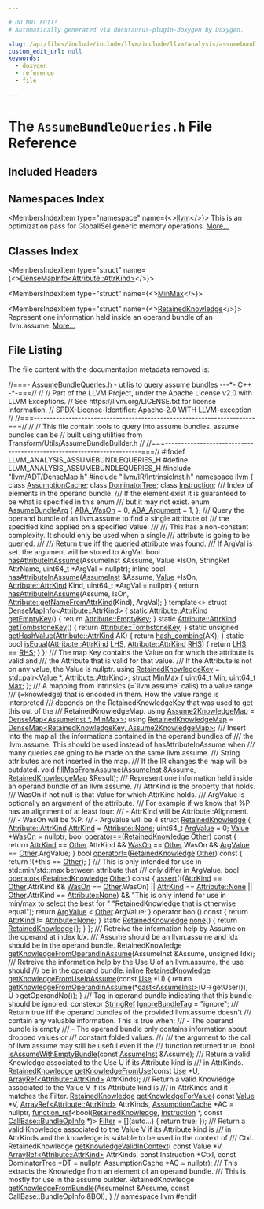 ```yaml
---

# DO NOT EDIT!
# Automatically generated via docusaurus-plugin-doxygen by Doxygen.

slug: /api/files/include/include/llvm/include/llvm/analysis/assumebundlequeries-h
custom_edit_url: null
keywords:
  - doxygen
  - reference
  - file

---
```





# The `AssumeBundleQueries.h` File Reference

<DoxygenPage pluginConfig={pluginConfig}>



## Included Headers

<IncludesList>
<IncludesListItem
  filePath="llvm/ADT/DenseMap.h"
  permalink="/docs/api/files/include/include/llvm/include/llvm/adt/densemap-h"
  isLocal="true" />
<IncludesListItem
  filePath="llvm/IR/IntrinsicInst.h"
  permalink="/docs/api/files/include/include/llvm/include/llvm/ir/intrinsicinst-h"
  isLocal="true" />
</IncludesList>

## Namespaces Index

<MembersIndex>

<MembersIndexItem
  type="namespace"
  name={<><a href="/docs/api/namespaces/llvm">llvm</a></>}>
This is an optimization pass for GlobalISel generic memory operations. <a href="/docs/api/namespaces/llvm/#details">More...</a>
</MembersIndexItem>

</MembersIndex>

## Classes Index

<MembersIndex>

<MembersIndexItem
  type="struct"
  name={<><a href="/docs/api/structs/llvm/densemapinfo-3b8d43b48b72aa66e434ce6f39c7dc97">DenseMapInfo&lt;Attribute::AttrKind&gt;</a></>}>
</MembersIndexItem>

<MembersIndexItem
  type="struct"
  name={<><a href="/docs/api/structs/llvm/minmax">MinMax</a></>}>
</MembersIndexItem>

<MembersIndexItem
  type="struct"
  name={<><a href="/docs/api/structs/llvm/retainedknowledge">RetainedKnowledge</a></>}>
Represent one information held inside an operand bundle of an llvm.assume. <a href="/docs/api/structs/llvm/retainedknowledge/#details">More...</a>
</MembersIndexItem>

</MembersIndex>


## File Listing

The file content with the documentation metadata removed is:

<ProgramListing>

<Link id="l00001" /><CodeLine lineNumber="1"><span class="doxyHighlightComment">//===- AssumeBundleQueries.h - utilis to query assume bundles ---&#42;- C++ -&#42;-===//</span></CodeLine>
<Link id="l00002" /><CodeLine lineNumber="2"><span class="doxyHighlightComment">//</span></CodeLine>
<Link id="l00003" /><CodeLine lineNumber="3"><span class="doxyHighlightComment">// Part of the LLVM Project, under the Apache License v2.0 with LLVM Exceptions.</span></CodeLine>
<Link id="l00004" /><CodeLine lineNumber="4"><span class="doxyHighlightComment">// See https://llvm.org/LICENSE.txt for license information.</span></CodeLine>
<Link id="l00005" /><CodeLine lineNumber="5"><span class="doxyHighlightComment">// SPDX-License-Identifier: Apache-2.0 WITH LLVM-exception</span></CodeLine>
<Link id="l00006" /><CodeLine lineNumber="6"><span class="doxyHighlightComment">//</span></CodeLine>
<Link id="l00007" /><CodeLine lineNumber="7"><span class="doxyHighlightComment">//===----------------------------------------------------------------------===//</span></CodeLine>
<Link id="l00008" /><CodeLine lineNumber="8"><span class="doxyHighlightComment">//</span></CodeLine>
<Link id="l00009" /><CodeLine lineNumber="9"><span class="doxyHighlightComment">// This file contain tools to query into assume bundles. assume bundles can be</span></CodeLine>
<Link id="l00010" /><CodeLine lineNumber="10"><span class="doxyHighlightComment">// built using utilities from Transform/Utils/AssumeBundleBuilder.h</span></CodeLine>
<Link id="l00011" /><CodeLine lineNumber="11"><span class="doxyHighlightComment">//</span></CodeLine>
<Link id="l00012" /><CodeLine lineNumber="12"><span class="doxyHighlightComment">//===----------------------------------------------------------------------===//</span></CodeLine>
<Link id="l00013" /><CodeLine lineNumber="13"></CodeLine>
<Link id="l00014" /><CodeLine lineNumber="14"><span class="doxyHighlightPreprocessor">#ifndef LLVM&#95;ANALYSIS&#95;ASSUMEBUNDLEQUERIES&#95;H</span></CodeLine>
<Link id="l00015" /><CodeLine lineNumber="15"><span class="doxyHighlightPreprocessor">#define LLVM&#95;ANALYSIS&#95;ASSUMEBUNDLEQUERIES&#95;H</span></CodeLine>
<Link id="l00016" /><CodeLine lineNumber="16"></CodeLine>
<Link id="l00017" /><CodeLine lineNumber="17"><span class="doxyHighlightPreprocessor">#include &quot;<a href="/docs/api/files/include/include/llvm/include/llvm/adt/densemap-h">llvm/ADT/DenseMap.h</a>&quot;</span></CodeLine>
<Link id="l00018" /><CodeLine lineNumber="18"><span class="doxyHighlightPreprocessor">#include &quot;<a href="/docs/api/files/include/include/llvm/include/llvm/ir/intrinsicinst-h">llvm/IR/IntrinsicInst.h</a>&quot;</span></CodeLine>
<Link id="l00019" /><CodeLine lineNumber="19"></CodeLine>
<Link id="l00020" /><CodeLine lineNumber="20"><span class="doxyHighlightKeyword">namespace </span><span class="doxyHighlight"><a href="/docs/api/namespaces/llvm">llvm</a> &#123;</span></CodeLine>
<Link id="l00021" /><CodeLine lineNumber="21"><span class="doxyHighlightKeyword">class </span><span class="doxyHighlight"><a href="/docs/api/classes/llvm/assumptioncache">AssumptionCache</a>;</span></CodeLine>
<Link id="l00022" /><CodeLine lineNumber="22"><span class="doxyHighlightKeyword">class </span><span class="doxyHighlight"><a href="/docs/api/classes/llvm/dominatortree">DominatorTree</a>;</span></CodeLine>
<Link id="l00023" /><CodeLine lineNumber="23"><span class="doxyHighlightKeyword">class </span><span class="doxyHighlight"><a href="/docs/api/classes/llvm/instruction">Instruction</a>;</span></CodeLine>
<Link id="l00024" /><CodeLine lineNumber="24"></CodeLine>
<Link id="l00025" /><CodeLine lineNumber="25"><span class="doxyHighlightComment">/// Index of elements in the operand bundle.</span></CodeLine>
<Link id="l00026" /><CodeLine lineNumber="26"><span class="doxyHighlightComment">/// If the element exist it is guaranteed to be what is specified in this enum</span></CodeLine>
<Link id="l00027" /><CodeLine lineNumber="27"><span class="doxyHighlightComment">/// but it may not exist.</span></CodeLine>
<Link id="l00028" /><CodeLine lineNumber="28" lineLink="/docs/api/namespaces/llvm/#af36ce2c8e7a209b35ea79a00f0621852"><span class="doxyHighlightKeyword">enum</span><span class="doxyHighlight"> <a href="/docs/api/namespaces/llvm/#af36ce2c8e7a209b35ea79a00f0621852">AssumeBundleArg</a> &#123;</span></CodeLine>
<Link id="l00029" /><CodeLine lineNumber="29" lineLink="/docs/api/namespaces/llvm/#af36ce2c8e7a209b35ea79a00f0621852a62cb1e392c91b9c6bf2929bf1f6437a4"><span class="doxyHighlight">  <a href="/docs/api/namespaces/llvm/#af36ce2c8e7a209b35ea79a00f0621852a62cb1e392c91b9c6bf2929bf1f6437a4">ABA&#95;WasOn</a> = 0,</span></CodeLine>
<Link id="l00030" /><CodeLine lineNumber="30" lineLink="/docs/api/namespaces/llvm/#af36ce2c8e7a209b35ea79a00f0621852a1db3cb6d53ab5e73d0d8b9e1afaa26ce"><span class="doxyHighlight">  <a href="/docs/api/namespaces/llvm/#af36ce2c8e7a209b35ea79a00f0621852a1db3cb6d53ab5e73d0d8b9e1afaa26ce">ABA&#95;Argument</a> = 1,</span></CodeLine>
<Link id="l00031" /><CodeLine lineNumber="31"><span class="doxyHighlight">&#125;;</span></CodeLine>
<Link id="l00032" /><CodeLine lineNumber="32"></CodeLine>
<Link id="l00033" /><CodeLine lineNumber="33"><span class="doxyHighlightComment">/// Query the operand bundle of an llvm.assume to find a single attribute of</span></CodeLine>
<Link id="l00034" /><CodeLine lineNumber="34"><span class="doxyHighlightComment">/// the specified kind applied on a specified Value.</span></CodeLine>
<Link id="l00035" /><CodeLine lineNumber="35"><span class="doxyHighlightComment">///</span></CodeLine>
<Link id="l00036" /><CodeLine lineNumber="36"><span class="doxyHighlightComment">/// This has a non-constant complexity. It should only be used when a single</span></CodeLine>
<Link id="l00037" /><CodeLine lineNumber="37"><span class="doxyHighlightComment">/// attribute is going to be queried.</span></CodeLine>
<Link id="l00038" /><CodeLine lineNumber="38"><span class="doxyHighlightComment">///</span></CodeLine>
<Link id="l00039" /><CodeLine lineNumber="39"><span class="doxyHighlightComment">/// Return true iff the queried attribute was found.</span></CodeLine>
<Link id="l00040" /><CodeLine lineNumber="40"><span class="doxyHighlightComment">/// If ArgVal is set. the argument will be stored to ArgVal.</span></CodeLine>
<Link id="l00041" /><CodeLine lineNumber="41"><span class="doxyHighlightKeywordType">bool</span><span class="doxyHighlight"> <a href="/docs/api/namespaces/llvm/#ac175548dea024de495368b0dcd301f09">hasAttributeInAssume</a>(AssumeInst &amp;Assume, Value &#42;IsOn, StringRef AttrName,</span></CodeLine>
<Link id="l00042" /><CodeLine lineNumber="42"><span class="doxyHighlight">                          uint64&#95;t &#42;ArgVal = </span><span class="doxyHighlightKeyword">nullptr</span><span class="doxyHighlight">);</span></CodeLine>
<Link id="l00043" /><CodeLine lineNumber="43" lineLink="/docs/api/namespaces/llvm/#ac4ef3e6d4cf3115d5fdd70b5e35a96df"><span class="doxyHighlightKeyword">inline</span><span class="doxyHighlight"> </span><span class="doxyHighlightKeywordType">bool</span><span class="doxyHighlight"> <a href="/docs/api/namespaces/llvm/#ac175548dea024de495368b0dcd301f09">hasAttributeInAssume</a>(<a href="/docs/api/classes/llvm/assumeinst">AssumeInst</a> &amp;Assume, <a href="/docs/api/classes/llvm/value">Value</a> &#42;IsOn,</span></CodeLine>
<Link id="l00044" /><CodeLine lineNumber="44"><span class="doxyHighlight">                                 <a href="/docs/api/classes/llvm/attribute/#aab7ee4b8fd1d3e7e4cea87868855e60e">Attribute::AttrKind</a> Kind,</span></CodeLine>
<Link id="l00045" /><CodeLine lineNumber="45"><span class="doxyHighlight">                                 uint64&#95;t &#42;ArgVal = </span><span class="doxyHighlightKeyword">nullptr</span><span class="doxyHighlight">) &#123;</span></CodeLine>
<Link id="l00046" /><CodeLine lineNumber="46"><span class="doxyHighlight">  </span><span class="doxyHighlightKeywordFlow">return</span><span class="doxyHighlight"> <a href="/docs/api/namespaces/llvm/#ac175548dea024de495368b0dcd301f09">hasAttributeInAssume</a>(Assume, IsOn,</span></CodeLine>
<Link id="l00047" /><CodeLine lineNumber="47"><span class="doxyHighlight">                              <a href="/docs/api/classes/llvm/attribute/#a9f1de7d65958c48ef95760927081625c">Attribute::getNameFromAttrKind</a>(Kind), ArgVal);</span></CodeLine>
<Link id="l00048" /><CodeLine lineNumber="48"><span class="doxyHighlight">&#125;</span></CodeLine>
<Link id="l00049" /><CodeLine lineNumber="49"></CodeLine>
<Link id="l00050" /><CodeLine lineNumber="50" lineLink="/docs/api/structs/llvm/densemapinfo-3b8d43b48b72aa66e434ce6f39c7dc97"><span class="doxyHighlightKeyword">template</span><span class="doxyHighlight">&lt;&gt; </span><span class="doxyHighlightKeyword">struct </span><span class="doxyHighlight"><a href="/docs/api/structs/llvm/densemapinfo">DenseMapInfo</a>&lt;<a href="/docs/api/classes/llvm/attribute">Attribute</a>::AttrKind&gt; &#123;</span></CodeLine>
<Link id="l00051" /><CodeLine lineNumber="51" lineLink="/docs/api/structs/llvm/densemapinfo-3b8d43b48b72aa66e434ce6f39c7dc97/#a2edb48bde72543fa4b4332344901854f"><span class="doxyHighlight">  </span><span class="doxyHighlightKeyword">static</span><span class="doxyHighlight"> <a href="/docs/api/classes/llvm/attribute/#aab7ee4b8fd1d3e7e4cea87868855e60e">Attribute::AttrKind</a> <a href="/docs/api/structs/llvm/densemapinfo-3b8d43b48b72aa66e434ce6f39c7dc97/#a2edb48bde72543fa4b4332344901854f">getEmptyKey</a>() &#123;</span></CodeLine>
<Link id="l00052" /><CodeLine lineNumber="52"><span class="doxyHighlight">    </span><span class="doxyHighlightKeywordFlow">return</span><span class="doxyHighlight"> <a href="/docs/api/classes/llvm/attribute/#aab7ee4b8fd1d3e7e4cea87868855e60eaa108685538d49543443a0ce281efd1d8">Attribute::EmptyKey</a>;</span></CodeLine>
<Link id="l00053" /><CodeLine lineNumber="53"><span class="doxyHighlight">  &#125;</span></CodeLine>
<Link id="l00054" /><CodeLine lineNumber="54" lineLink="/docs/api/structs/llvm/densemapinfo-3b8d43b48b72aa66e434ce6f39c7dc97/#adeb96fe57603c6997007e44de7992f8c"><span class="doxyHighlight">  </span><span class="doxyHighlightKeyword">static</span><span class="doxyHighlight"> <a href="/docs/api/classes/llvm/attribute/#aab7ee4b8fd1d3e7e4cea87868855e60e">Attribute::AttrKind</a> <a href="/docs/api/structs/llvm/densemapinfo-3b8d43b48b72aa66e434ce6f39c7dc97/#adeb96fe57603c6997007e44de7992f8c">getTombstoneKey</a>() &#123;</span></CodeLine>
<Link id="l00055" /><CodeLine lineNumber="55"><span class="doxyHighlight">    </span><span class="doxyHighlightKeywordFlow">return</span><span class="doxyHighlight"> <a href="/docs/api/classes/llvm/attribute/#aab7ee4b8fd1d3e7e4cea87868855e60ea3e672d8a791835da7d662b61f79590a6">Attribute::TombstoneKey</a>;</span></CodeLine>
<Link id="l00056" /><CodeLine lineNumber="56"><span class="doxyHighlight">  &#125;</span></CodeLine>
<Link id="l00057" /><CodeLine lineNumber="57" lineLink="/docs/api/structs/llvm/densemapinfo-3b8d43b48b72aa66e434ce6f39c7dc97/#a6365ea7ed5f2f560f1fbc7696cf18f16"><span class="doxyHighlight">  </span><span class="doxyHighlightKeyword">static</span><span class="doxyHighlight"> </span><span class="doxyHighlightKeywordType">unsigned</span><span class="doxyHighlight"> <a href="/docs/api/structs/llvm/densemapinfo-3b8d43b48b72aa66e434ce6f39c7dc97/#a6365ea7ed5f2f560f1fbc7696cf18f16">getHashValue</a>(<a href="/docs/api/classes/llvm/attribute/#aab7ee4b8fd1d3e7e4cea87868855e60e">Attribute::AttrKind</a> AK) &#123;</span></CodeLine>
<Link id="l00058" /><CodeLine lineNumber="58"><span class="doxyHighlight">    </span><span class="doxyHighlightKeywordFlow">return</span><span class="doxyHighlight"> <a href="/docs/api/namespaces/llvm/#add71474638430694c84640146383fc44">hash&#95;combine</a>(AK);</span></CodeLine>
<Link id="l00059" /><CodeLine lineNumber="59"><span class="doxyHighlight">  &#125;</span></CodeLine>
<Link id="l00060" /><CodeLine lineNumber="60" lineLink="/docs/api/structs/llvm/densemapinfo-3b8d43b48b72aa66e434ce6f39c7dc97/#a7d3f860c73e1d3f695414b9b07b45a48"><span class="doxyHighlight">  </span><span class="doxyHighlightKeyword">static</span><span class="doxyHighlight"> </span><span class="doxyHighlightKeywordType">bool</span><span class="doxyHighlight"> <a href="/docs/api/structs/llvm/densemapinfo-3b8d43b48b72aa66e434ce6f39c7dc97/#a7d3f860c73e1d3f695414b9b07b45a48">isEqual</a>(<a href="/docs/api/classes/llvm/attribute/#aab7ee4b8fd1d3e7e4cea87868855e60e">Attribute::AttrKind</a> <a href="/docs/api/files/lib/lib/target/lib/target/x86/x86partialreduction-cpp/#a9e1483f7215664a2315c53c3558d9a8d">LHS</a>, <a href="/docs/api/classes/llvm/attribute/#aab7ee4b8fd1d3e7e4cea87868855e60e">Attribute::AttrKind</a> <a href="/docs/api/files/lib/lib/target/lib/target/x86/x86partialreduction-cpp/#a87b8bfbbe9d8f7146d7f20a5fb42efd0">RHS</a>) &#123;</span></CodeLine>
<Link id="l00061" /><CodeLine lineNumber="61"><span class="doxyHighlight">    </span><span class="doxyHighlightKeywordFlow">return</span><span class="doxyHighlight"> <a href="/docs/api/files/lib/lib/target/lib/target/x86/x86partialreduction-cpp/#a9e1483f7215664a2315c53c3558d9a8d">LHS</a> == <a href="/docs/api/files/lib/lib/target/lib/target/x86/x86partialreduction-cpp/#a87b8bfbbe9d8f7146d7f20a5fb42efd0">RHS</a>;</span></CodeLine>
<Link id="l00062" /><CodeLine lineNumber="62"><span class="doxyHighlight">  &#125;</span></CodeLine>
<Link id="l00063" /><CodeLine lineNumber="63"><span class="doxyHighlight">&#125;;</span></CodeLine>
<Link id="l00064" /><CodeLine lineNumber="64"></CodeLine>
<Link id="l00065" /><CodeLine lineNumber="65"><span class="doxyHighlightComment">/// The map Key contains the Value on for which the attribute is valid and</span></CodeLine>
<Link id="l00066" /><CodeLine lineNumber="66"><span class="doxyHighlightComment">/// the Attribute that is valid for that value.</span></CodeLine>
<Link id="l00067" /><CodeLine lineNumber="67"><span class="doxyHighlightComment">/// If the Attribute is not on any value, the Value is nullptr.</span></CodeLine>
<Link id="l00068" /><CodeLine lineNumber="68" lineLink="/docs/api/namespaces/llvm/#a9888552f3123d4dc7fc12875d9f17d3c"><span class="doxyHighlightKeyword">using </span><span class="doxyHighlight"><a href="/docs/api/namespaces/llvm/#a9888552f3123d4dc7fc12875d9f17d3c">RetainedKnowledgeKey</a> = std::pair&lt;Value &#42;, Attribute::AttrKind&gt;;</span></CodeLine>
<Link id="l00069" /><CodeLine lineNumber="69"></CodeLine>
<Link id="l00070" /><CodeLine lineNumber="70" lineLink="/docs/api/structs/llvm/minmax"><span class="doxyHighlightKeyword">struct </span><span class="doxyHighlight"><a href="/docs/api/structs/llvm/minmax">MinMax</a> &#123;</span></CodeLine>
<Link id="l00071" /><CodeLine lineNumber="71" lineLink="/docs/api/structs/llvm/minmax/#a88c3544c3aa0f64f4df2aa202b4b58d8"><span class="doxyHighlight">  uint64&#95;t <a href="/docs/api/structs/llvm/minmax/#a88c3544c3aa0f64f4df2aa202b4b58d8">Min</a>;</span></CodeLine>
<Link id="l00072" /><CodeLine lineNumber="72" lineLink="/docs/api/structs/llvm/minmax/#aeb30866b8cc9b02f097f13ee2861de5a"><span class="doxyHighlight">  uint64&#95;t <a href="/docs/api/structs/llvm/minmax/#aeb30866b8cc9b02f097f13ee2861de5a">Max</a>;</span></CodeLine>
<Link id="l00073" /><CodeLine lineNumber="73"><span class="doxyHighlight">&#125;;</span></CodeLine>
<Link id="l00074" /><CodeLine lineNumber="74"></CodeLine>
<Link id="l00075" /><CodeLine lineNumber="75"><span class="doxyHighlightComment">/// A mapping from intrinsics (=&#96;llvm.assume&#96; calls) to a value range</span></CodeLine>
<Link id="l00076" /><CodeLine lineNumber="76"><span class="doxyHighlightComment">/// (=knowledge) that is encoded in them. How the value range is interpreted</span></CodeLine>
<Link id="l00077" /><CodeLine lineNumber="77"><span class="doxyHighlightComment">/// depends on the RetainedKnowledgeKey that was used to get this out of the</span></CodeLine>
<Link id="l00078" /><CodeLine lineNumber="78"><span class="doxyHighlightComment">/// RetainedKnowledgeMap.</span></CodeLine>
<Link id="l00079" /><CodeLine lineNumber="79" lineLink="/docs/api/namespaces/llvm/#a241c18622ca237009c5f3c9ef40192bd"><span class="doxyHighlightKeyword">using </span><span class="doxyHighlight"><a href="/docs/api/namespaces/llvm/#a241c18622ca237009c5f3c9ef40192bd">Assume2KnowledgeMap</a> = <a href="/docs/api/classes/llvm/densemap">DenseMap&lt;AssumeInst &#42;, MinMax&gt;</a>;</span></CodeLine>
<Link id="l00080" /><CodeLine lineNumber="80"></CodeLine>
<Link id="l00081" /><CodeLine lineNumber="81" lineLink="/docs/api/namespaces/llvm/#a681f4982ace03237b4578f1280eef12e"><span class="doxyHighlightKeyword">using </span><span class="doxyHighlight"><a href="/docs/api/namespaces/llvm/#a681f4982ace03237b4578f1280eef12e">RetainedKnowledgeMap</a> =</span></CodeLine>
<Link id="l00082" /><CodeLine lineNumber="82"><span class="doxyHighlight">    <a href="/docs/api/classes/llvm/densemap">DenseMap&lt;RetainedKnowledgeKey, Assume2KnowledgeMap&gt;</a>;</span></CodeLine>
<Link id="l00083" /><CodeLine lineNumber="83"></CodeLine>
<Link id="l00084" /><CodeLine lineNumber="84"><span class="doxyHighlightComment">/// Insert into the map all the informations contained in the operand bundles of</span></CodeLine>
<Link id="l00085" /><CodeLine lineNumber="85"><span class="doxyHighlightComment">/// the llvm.assume. This should be used instead of hasAttributeInAssume when</span></CodeLine>
<Link id="l00086" /><CodeLine lineNumber="86"><span class="doxyHighlightComment">/// many queries are going to be made on the same llvm.assume.</span></CodeLine>
<Link id="l00087" /><CodeLine lineNumber="87"><span class="doxyHighlightComment">/// String attributes are not inserted in the map.</span></CodeLine>
<Link id="l00088" /><CodeLine lineNumber="88"><span class="doxyHighlightComment">/// If the IR changes the map will be outdated.</span></CodeLine>
<Link id="l00089" /><CodeLine lineNumber="89"><span class="doxyHighlightKeywordType">void</span><span class="doxyHighlight"> <a href="/docs/api/namespaces/llvm/#ad0cb3b7526df89b44d7c13b54cd25a51">fillMapFromAssume</a>(<a href="/docs/api/classes/llvm/assumeinst">AssumeInst</a> &amp;Assume, <a href="/docs/api/namespaces/llvm/#a681f4982ace03237b4578f1280eef12e">RetainedKnowledgeMap</a> &amp;Result);</span></CodeLine>
<Link id="l00090" /><CodeLine lineNumber="90"></CodeLine>
<Link id="l00091" /><CodeLine lineNumber="91"><span class="doxyHighlightComment">/// Represent one information held inside an operand bundle of an llvm.assume.</span></CodeLine>
<Link id="l00092" /><CodeLine lineNumber="92"><span class="doxyHighlightComment">/// AttrKind is the property that holds.</span></CodeLine>
<Link id="l00093" /><CodeLine lineNumber="93"><span class="doxyHighlightComment">/// WasOn if not null is that Value for which AttrKind holds.</span></CodeLine>
<Link id="l00094" /><CodeLine lineNumber="94"><span class="doxyHighlightComment">/// ArgValue is optionally an argument of the attribute.</span></CodeLine>
<Link id="l00095" /><CodeLine lineNumber="95"><span class="doxyHighlightComment">/// For example if we know that %P has an alignment of at least four:</span></CodeLine>
<Link id="l00096" /><CodeLine lineNumber="96"><span class="doxyHighlightComment">///  - AttrKind will be Attribute::Alignment.</span></CodeLine>
<Link id="l00097" /><CodeLine lineNumber="97"><span class="doxyHighlightComment">///  - WasOn will be %P.</span></CodeLine>
<Link id="l00098" /><CodeLine lineNumber="98"><span class="doxyHighlightComment">///  - ArgValue will be 4</span></CodeLine>
<Link id="l00099" /><CodeLine lineNumber="99" lineLink="/docs/api/structs/llvm/retainedknowledge"><span class="doxyHighlightKeyword">struct </span><span class="doxyHighlight"><a href="/docs/api/structs/llvm/retainedknowledge">RetainedKnowledge</a> &#123;</span></CodeLine>
<Link id="l00100" /><CodeLine lineNumber="100" lineLink="/docs/api/structs/llvm/retainedknowledge/#a054a26c551d4de8f1af4d75a7a67a42a"><span class="doxyHighlight">  <a href="/docs/api/classes/llvm/attribute/#aab7ee4b8fd1d3e7e4cea87868855e60e">Attribute::AttrKind</a> <a href="/docs/api/structs/llvm/retainedknowledge/#a054a26c551d4de8f1af4d75a7a67a42a">AttrKind</a> = <a href="/docs/api/classes/llvm/attribute/#aab7ee4b8fd1d3e7e4cea87868855e60ea5e58e419b1c9e35d6131976412fd8f0c">Attribute::None</a>;</span></CodeLine>
<Link id="l00101" /><CodeLine lineNumber="101" lineLink="/docs/api/structs/llvm/retainedknowledge/#a3b64a97b9157b9bd9a1d924cae66254b"><span class="doxyHighlight">  uint64&#95;t <a href="/docs/api/structs/llvm/retainedknowledge/#a3b64a97b9157b9bd9a1d924cae66254b">ArgValue</a> = 0;</span></CodeLine>
<Link id="l00102" /><CodeLine lineNumber="102" lineLink="/docs/api/structs/llvm/retainedknowledge/#a99ac6afa72b262e95ceb85328c6cb5c6"><span class="doxyHighlight">  <a href="/docs/api/classes/llvm/value">Value</a> &#42;<a href="/docs/api/structs/llvm/retainedknowledge/#a99ac6afa72b262e95ceb85328c6cb5c6">WasOn</a> = </span><span class="doxyHighlightKeyword">nullptr</span><span class="doxyHighlight">;</span></CodeLine>
<Link id="l00103" /><CodeLine lineNumber="103" lineLink="/docs/api/structs/llvm/retainedknowledge/#adc93b51f6b1c4ea5ac926d9b28e38e70"><span class="doxyHighlight">  </span><span class="doxyHighlightKeywordType">bool</span><span class="doxyHighlight"> <a href="/docs/api/structs/llvm/retainedknowledge/#adc93b51f6b1c4ea5ac926d9b28e38e70">operator==</a>(<a href="/docs/api/structs/llvm/retainedknowledge">RetainedKnowledge</a> <a href="/docs/api/namespaces/llvm/#a9eb4f5b98b70ee4fab9614ed58282c1fa6311ae17c1ee52b36e68aaf4ad066387">Other</a>)</span><span class="doxyHighlightKeyword"> const </span><span class="doxyHighlight">&#123;</span></CodeLine>
<Link id="l00104" /><CodeLine lineNumber="104"><span class="doxyHighlight">    </span><span class="doxyHighlightKeywordFlow">return</span><span class="doxyHighlight"> <a href="/docs/api/structs/llvm/retainedknowledge/#a054a26c551d4de8f1af4d75a7a67a42a">AttrKind</a> == <a href="/docs/api/namespaces/llvm/#a9eb4f5b98b70ee4fab9614ed58282c1fa6311ae17c1ee52b36e68aaf4ad066387">Other</a>.AttrKind &amp;&amp; <a href="/docs/api/structs/llvm/retainedknowledge/#a99ac6afa72b262e95ceb85328c6cb5c6">WasOn</a> == <a href="/docs/api/namespaces/llvm/#a9eb4f5b98b70ee4fab9614ed58282c1fa6311ae17c1ee52b36e68aaf4ad066387">Other</a>.WasOn &amp;&amp;</span></CodeLine>
<Link id="l00105" /><CodeLine lineNumber="105"><span class="doxyHighlight">           <a href="/docs/api/structs/llvm/retainedknowledge/#a3b64a97b9157b9bd9a1d924cae66254b">ArgValue</a> == <a href="/docs/api/namespaces/llvm/#a9eb4f5b98b70ee4fab9614ed58282c1fa6311ae17c1ee52b36e68aaf4ad066387">Other</a>.ArgValue;</span></CodeLine>
<Link id="l00106" /><CodeLine lineNumber="106"><span class="doxyHighlight">  &#125;</span></CodeLine>
<Link id="l00107" /><CodeLine lineNumber="107" lineLink="/docs/api/structs/llvm/retainedknowledge/#a94e146b3c708ec72472ad81e9370cff0"><span class="doxyHighlight">  </span><span class="doxyHighlightKeywordType">bool</span><span class="doxyHighlight"> <a href="/docs/api/structs/llvm/retainedknowledge/#a94e146b3c708ec72472ad81e9370cff0">operator!=</a>(<a href="/docs/api/structs/llvm/retainedknowledge">RetainedKnowledge</a> <a href="/docs/api/namespaces/llvm/#a9eb4f5b98b70ee4fab9614ed58282c1fa6311ae17c1ee52b36e68aaf4ad066387">Other</a>)</span><span class="doxyHighlightKeyword"> const </span><span class="doxyHighlight">&#123; </span><span class="doxyHighlightKeywordFlow">return</span><span class="doxyHighlight"> !(&#42;</span><span class="doxyHighlightKeyword">this</span><span class="doxyHighlight"> == <a href="/docs/api/namespaces/llvm/#a9eb4f5b98b70ee4fab9614ed58282c1fa6311ae17c1ee52b36e68aaf4ad066387">Other</a>); &#125;</span></CodeLine>
<Link id="l00108" /><CodeLine lineNumber="108"><span class="doxyHighlightComment">  /// This is only intended for use in std::min/std::max between attribute that</span></CodeLine>
<Link id="l00109" /><CodeLine lineNumber="109"><span class="doxyHighlightComment">  /// only differ in ArgValue.</span></CodeLine>
<Link id="l00110" /><CodeLine lineNumber="110" lineLink="/docs/api/structs/llvm/retainedknowledge/#aece4000222328082a903cdbda2648c10"><span class="doxyHighlight">  </span><span class="doxyHighlightKeywordType">bool</span><span class="doxyHighlight"> <a href="/docs/api/structs/llvm/retainedknowledge/#aece4000222328082a903cdbda2648c10">operator&lt;</a>(<a href="/docs/api/structs/llvm/retainedknowledge">RetainedKnowledge</a> <a href="/docs/api/namespaces/llvm/#a9eb4f5b98b70ee4fab9614ed58282c1fa6311ae17c1ee52b36e68aaf4ad066387">Other</a>)</span><span class="doxyHighlightKeyword"> const </span><span class="doxyHighlight">&#123;</span></CodeLine>
<Link id="l00111" /><CodeLine lineNumber="111"><span class="doxyHighlight">    <a href="/docs/api/files/lib/lib/target/lib/target/amdgpu/silowercontrolflow-cpp/#a4868c5d81c5ccc98c47aeab6244346a0">assert</a>(((<a href="/docs/api/structs/llvm/retainedknowledge/#a054a26c551d4de8f1af4d75a7a67a42a">AttrKind</a> == <a href="/docs/api/namespaces/llvm/#a9eb4f5b98b70ee4fab9614ed58282c1fa6311ae17c1ee52b36e68aaf4ad066387">Other</a>.AttrKind &amp;&amp; <a href="/docs/api/structs/llvm/retainedknowledge/#a99ac6afa72b262e95ceb85328c6cb5c6">WasOn</a> == <a href="/docs/api/namespaces/llvm/#a9eb4f5b98b70ee4fab9614ed58282c1fa6311ae17c1ee52b36e68aaf4ad066387">Other</a>.WasOn) ||</span></CodeLine>
<Link id="l00112" /><CodeLine lineNumber="112"><span class="doxyHighlight">            <a href="/docs/api/structs/llvm/retainedknowledge/#a054a26c551d4de8f1af4d75a7a67a42a">AttrKind</a> == <a href="/docs/api/classes/llvm/attribute/#aab7ee4b8fd1d3e7e4cea87868855e60ea5e58e419b1c9e35d6131976412fd8f0c">Attribute::None</a> || <a href="/docs/api/namespaces/llvm/#a9eb4f5b98b70ee4fab9614ed58282c1fa6311ae17c1ee52b36e68aaf4ad066387">Other</a>.AttrKind == <a href="/docs/api/classes/llvm/attribute/#aab7ee4b8fd1d3e7e4cea87868855e60ea5e58e419b1c9e35d6131976412fd8f0c">Attribute::None</a>) &amp;&amp;</span></CodeLine>
<Link id="l00113" /><CodeLine lineNumber="113"><span class="doxyHighlight">           </span><span class="doxyHighlightStringLiteral">&quot;This is only intend for use in min/max to select the best for &quot;</span></CodeLine>
<Link id="l00114" /><CodeLine lineNumber="114"><span class="doxyHighlight">           </span><span class="doxyHighlightStringLiteral">&quot;RetainedKnowledge that is otherwise equal&quot;</span><span class="doxyHighlight">);</span></CodeLine>
<Link id="l00115" /><CodeLine lineNumber="115"><span class="doxyHighlight">    </span><span class="doxyHighlightKeywordFlow">return</span><span class="doxyHighlight"> <a href="/docs/api/structs/llvm/retainedknowledge/#a3b64a97b9157b9bd9a1d924cae66254b">ArgValue</a> &lt; <a href="/docs/api/namespaces/llvm/#a9eb4f5b98b70ee4fab9614ed58282c1fa6311ae17c1ee52b36e68aaf4ad066387">Other</a>.ArgValue;</span></CodeLine>
<Link id="l00116" /><CodeLine lineNumber="116"><span class="doxyHighlight">  &#125;</span></CodeLine>
<Link id="l00117" /><CodeLine lineNumber="117" lineLink="/docs/api/structs/llvm/retainedknowledge/#a35ce2f6504c38f2148b3a8d41e283f1c"><span class="doxyHighlight">  </span><span class="doxyHighlightKeyword">operator</span><span class="doxyHighlight"> bool()</span><span class="doxyHighlightKeyword"> const </span><span class="doxyHighlight">&#123; </span><span class="doxyHighlightKeywordFlow">return</span><span class="doxyHighlight"> <a href="/docs/api/structs/llvm/retainedknowledge/#a054a26c551d4de8f1af4d75a7a67a42a">AttrKind</a> != <a href="/docs/api/classes/llvm/attribute/#aab7ee4b8fd1d3e7e4cea87868855e60ea5e58e419b1c9e35d6131976412fd8f0c">Attribute::None</a>; &#125;</span></CodeLine>
<Link id="l00118" /><CodeLine lineNumber="118" lineLink="/docs/api/structs/llvm/retainedknowledge/#a5831cbb744aa662c00d3cb9e56a1dad3"><span class="doxyHighlight">  </span><span class="doxyHighlightKeyword">static</span><span class="doxyHighlight"> <a href="/docs/api/structs/llvm/retainedknowledge">RetainedKnowledge</a> <a href="/docs/api/structs/llvm/retainedknowledge/#a5831cbb744aa662c00d3cb9e56a1dad3">none</a>() &#123; </span><span class="doxyHighlightKeywordFlow">return</span><span class="doxyHighlight"> <a href="/docs/api/structs/llvm/retainedknowledge">RetainedKnowledge</a>&#123;&#125;; &#125;</span></CodeLine>
<Link id="l00119" /><CodeLine lineNumber="119"><span class="doxyHighlight">&#125;;</span></CodeLine>
<Link id="l00120" /><CodeLine lineNumber="120"></CodeLine>
<Link id="l00121" /><CodeLine lineNumber="121"><span class="doxyHighlightComment">/// Retreive the information help by Assume on the operand at index Idx.</span></CodeLine>
<Link id="l00122" /><CodeLine lineNumber="122"><span class="doxyHighlightComment">/// Assume should be an llvm.assume and Idx should be in the operand bundle.</span></CodeLine>
<Link id="l00123" /><CodeLine lineNumber="123"><span class="doxyHighlight">RetainedKnowledge <a href="/docs/api/namespaces/llvm/#a34da38db06d2aeac588562ae3935c89f">getKnowledgeFromOperandInAssume</a>(AssumeInst &amp;Assume,</span></CodeLine>
<Link id="l00124" /><CodeLine lineNumber="124"><span class="doxyHighlight">                                                  </span><span class="doxyHighlightKeywordType">unsigned</span><span class="doxyHighlight"> Idx);</span></CodeLine>
<Link id="l00125" /><CodeLine lineNumber="125"></CodeLine>
<Link id="l00126" /><CodeLine lineNumber="126"><span class="doxyHighlightComment">/// Retreive the information help by the Use U of an llvm.assume. the use should</span></CodeLine>
<Link id="l00127" /><CodeLine lineNumber="127"><span class="doxyHighlightComment">/// be in the operand bundle.</span></CodeLine>
<Link id="l00128" /><CodeLine lineNumber="128" lineLink="/docs/api/namespaces/llvm/#adb14aff08b31a536fbf016a4424262ee"><span class="doxyHighlightKeyword">inline</span><span class="doxyHighlight"> <a href="/docs/api/structs/llvm/retainedknowledge">RetainedKnowledge</a> <a href="/docs/api/namespaces/llvm/#adb14aff08b31a536fbf016a4424262ee">getKnowledgeFromUseInAssume</a>(</span><span class="doxyHighlightKeyword">const</span><span class="doxyHighlight"> <a href="/docs/api/classes/llvm/use">Use</a> &#42;U) &#123;</span></CodeLine>
<Link id="l00129" /><CodeLine lineNumber="129"><span class="doxyHighlight">  </span><span class="doxyHighlightKeywordFlow">return</span><span class="doxyHighlight"> <a href="/docs/api/namespaces/llvm/#a34da38db06d2aeac588562ae3935c89f">getKnowledgeFromOperandInAssume</a>(&#42;<a href="/docs/api/namespaces/llvm/#ac4fc845f5ed92de63cd4474f128f5fc5">cast&lt;AssumeInst&gt;</a>(U-&gt;getUser()),</span></CodeLine>
<Link id="l00130" /><CodeLine lineNumber="130"><span class="doxyHighlight">                                         U-&gt;getOperandNo());</span></CodeLine>
<Link id="l00131" /><CodeLine lineNumber="131"><span class="doxyHighlight">&#125;</span></CodeLine>
<Link id="l00132" /><CodeLine lineNumber="132"></CodeLine>
<Link id="l00133" /><CodeLine lineNumber="133"><span class="doxyHighlightComment">/// Tag in operand bundle indicating that this bundle should be ignored.</span></CodeLine>
<Link id="l00134" /><CodeLine lineNumber="134" lineLink="/docs/api/namespaces/llvm/#a372ec0fd61fee8a8845f46ccf27c82cf"><span class="doxyHighlightKeyword">constexpr</span><span class="doxyHighlight"> <a href="/docs/api/classes/llvm/stringref">StringRef</a> <a href="/docs/api/namespaces/llvm/#a372ec0fd61fee8a8845f46ccf27c82cf">IgnoreBundleTag</a> = </span><span class="doxyHighlightStringLiteral">&quot;ignore&quot;</span><span class="doxyHighlight">;</span></CodeLine>
<Link id="l00135" /><CodeLine lineNumber="135"></CodeLine>
<Link id="l00136" /><CodeLine lineNumber="136"><span class="doxyHighlightComment">/// Return true iff the operand bundles of the provided llvm.assume doesn&#39;t</span></CodeLine>
<Link id="l00137" /><CodeLine lineNumber="137"><span class="doxyHighlightComment">/// contain any valuable information. This is true when:</span></CodeLine>
<Link id="l00138" /><CodeLine lineNumber="138"><span class="doxyHighlightComment">///  - The operand bundle is empty</span></CodeLine>
<Link id="l00139" /><CodeLine lineNumber="139"><span class="doxyHighlightComment">///  - The operand bundle only contains information about dropped values or</span></CodeLine>
<Link id="l00140" /><CodeLine lineNumber="140"><span class="doxyHighlightComment">///    constant folded values.</span></CodeLine>
<Link id="l00141" /><CodeLine lineNumber="141"><span class="doxyHighlightComment">///</span></CodeLine>
<Link id="l00142" /><CodeLine lineNumber="142"><span class="doxyHighlightComment">/// the argument to the call of llvm.assume may still be useful even if the</span></CodeLine>
<Link id="l00143" /><CodeLine lineNumber="143"><span class="doxyHighlightComment">/// function returned true.</span></CodeLine>
<Link id="l00144" /><CodeLine lineNumber="144"><span class="doxyHighlightKeywordType">bool</span><span class="doxyHighlight"> <a href="/docs/api/namespaces/llvm/#a4418ab5bfa0defc56f75457a07161472">isAssumeWithEmptyBundle</a>(</span><span class="doxyHighlightKeyword">const</span><span class="doxyHighlight"> <a href="/docs/api/classes/llvm/assumeinst">AssumeInst</a> &amp;Assume);</span></CodeLine>
<Link id="l00145" /><CodeLine lineNumber="145"></CodeLine>
<Link id="l00146" /><CodeLine lineNumber="146"><span class="doxyHighlightComment">/// Return a valid Knowledge associated to the Use U if its Attribute kind is</span></CodeLine>
<Link id="l00147" /><CodeLine lineNumber="147"><span class="doxyHighlightComment">/// in AttrKinds.</span></CodeLine>
<Link id="l00148" /><CodeLine lineNumber="148"><span class="doxyHighlight"><a href="/docs/api/structs/llvm/retainedknowledge">RetainedKnowledge</a> <a href="/docs/api/namespaces/llvm/#a95c64b72ee738c969f87befc9b66ee30">getKnowledgeFromUse</a>(</span><span class="doxyHighlightKeyword">const</span><span class="doxyHighlight"> <a href="/docs/api/classes/llvm/use">Use</a> &#42;U,</span></CodeLine>
<Link id="l00149" /><CodeLine lineNumber="149"><span class="doxyHighlight">                                      <a href="/docs/api/classes/llvm/arrayref">ArrayRef&lt;Attribute::AttrKind&gt;</a> AttrKinds);</span></CodeLine>
<Link id="l00150" /><CodeLine lineNumber="150"></CodeLine>
<Link id="l00151" /><CodeLine lineNumber="151"><span class="doxyHighlightComment">/// Return a valid Knowledge associated to the Value V if its Attribute kind is</span></CodeLine>
<Link id="l00152" /><CodeLine lineNumber="152"><span class="doxyHighlightComment">/// in AttrKinds and it matches the Filter.</span></CodeLine>
<Link id="l00153" /><CodeLine lineNumber="153"><span class="doxyHighlight"><a href="/docs/api/structs/llvm/retainedknowledge">RetainedKnowledge</a> <a href="/docs/api/namespaces/llvm/#a5ade489c0f3b2b272cfcf0bb8f011399">getKnowledgeForValue</a>(</span></CodeLine>
<Link id="l00154" /><CodeLine lineNumber="154"><span class="doxyHighlight">    </span><span class="doxyHighlightKeyword">const</span><span class="doxyHighlight"> <a href="/docs/api/classes/llvm/value">Value</a> &#42;V, <a href="/docs/api/classes/llvm/arrayref">ArrayRef&lt;Attribute::AttrKind&gt;</a> AttrKinds,</span></CodeLine>
<Link id="l00155" /><CodeLine lineNumber="155"><span class="doxyHighlight">    <a href="/docs/api/classes/llvm/assumptioncache">AssumptionCache</a> &#42;AC = </span><span class="doxyHighlightKeyword">nullptr</span><span class="doxyHighlight">,</span></CodeLine>
<Link id="l00156" /><CodeLine lineNumber="156"><span class="doxyHighlight">    <a href="/docs/api/classes/llvm/function-ref">function&#95;ref</a>&lt;</span><span class="doxyHighlightKeywordType">bool</span><span class="doxyHighlight">(<a href="/docs/api/structs/llvm/retainedknowledge">RetainedKnowledge</a>, <a href="/docs/api/classes/llvm/instruction">Instruction</a> &#42;,</span></CodeLine>
<Link id="l00157" /><CodeLine lineNumber="157"><span class="doxyHighlight">                            </span><span class="doxyHighlightKeyword">const</span><span class="doxyHighlight"> <a href="/docs/api/structs/llvm/callbase/bundleopinfo">CallBase::BundleOpInfo</a> &#42;)&gt;</span></CodeLine>
<Link id="l00158" /><CodeLine lineNumber="158"><span class="doxyHighlight">        <a href="/docs/api/namespaces/llvm/#aaee5189b9c4db9ad666a88abaf1ee0c4ad7778d0c64b6ba21494c97f77a66885a">Filter</a> = &#91;&#93;(</span><span class="doxyHighlightKeyword">auto</span><span class="doxyHighlight">...) &#123; </span><span class="doxyHighlightKeywordFlow">return</span><span class="doxyHighlight"> </span><span class="doxyHighlightKeyword">true</span><span class="doxyHighlight">; &#125;);</span></CodeLine>
<Link id="l00159" /><CodeLine lineNumber="159"></CodeLine>
<Link id="l00160" /><CodeLine lineNumber="160"><span class="doxyHighlightComment">/// Return a valid Knowledge associated to the Value V if its Attribute kind is</span></CodeLine>
<Link id="l00161" /><CodeLine lineNumber="161"><span class="doxyHighlightComment">/// in AttrKinds and the knowledge is suitable to be used in the context of</span></CodeLine>
<Link id="l00162" /><CodeLine lineNumber="162"><span class="doxyHighlightComment">/// CtxI.</span></CodeLine>
<Link id="l00163" /><CodeLine lineNumber="163"><span class="doxyHighlight">RetainedKnowledge <a href="/docs/api/namespaces/llvm/#a59fbd04b5994401ad0421914a9d9da43">getKnowledgeValidInContext</a>(</span></CodeLine>
<Link id="l00164" /><CodeLine lineNumber="164"><span class="doxyHighlight">    </span><span class="doxyHighlightKeyword">const</span><span class="doxyHighlight"> Value &#42;V, <a href="/docs/api/namespaces/llvm/#ab9c6b351507d3c0730f4290919d43a12">ArrayRef&lt;Attribute::AttrKind&gt;</a> AttrKinds,</span></CodeLine>
<Link id="l00165" /><CodeLine lineNumber="165"><span class="doxyHighlight">    </span><span class="doxyHighlightKeyword">const</span><span class="doxyHighlight"> Instruction &#42;CtxI, </span><span class="doxyHighlightKeyword">const</span><span class="doxyHighlight"> DominatorTree &#42;DT = </span><span class="doxyHighlightKeyword">nullptr</span><span class="doxyHighlight">,</span></CodeLine>
<Link id="l00166" /><CodeLine lineNumber="166"><span class="doxyHighlight">    AssumptionCache &#42;AC = </span><span class="doxyHighlightKeyword">nullptr</span><span class="doxyHighlight">);</span></CodeLine>
<Link id="l00167" /><CodeLine lineNumber="167"></CodeLine>
<Link id="l00168" /><CodeLine lineNumber="168"><span class="doxyHighlightComment">/// This extracts the Knowledge from an element of an operand bundle.</span></CodeLine>
<Link id="l00169" /><CodeLine lineNumber="169"><span class="doxyHighlightComment">/// This is mostly for use in the assume builder.</span></CodeLine>
<Link id="l00170" /><CodeLine lineNumber="170"><span class="doxyHighlight">RetainedKnowledge <a href="/docs/api/namespaces/llvm/#a5b33634e0aa97435f13845ce7e10411e">getKnowledgeFromBundle</a>(AssumeInst &amp;Assume,</span></CodeLine>
<Link id="l00171" /><CodeLine lineNumber="171"><span class="doxyHighlight">                                         </span><span class="doxyHighlightKeyword">const</span><span class="doxyHighlight"> CallBase::BundleOpInfo &amp;BOI);</span></CodeLine>
<Link id="l00172" /><CodeLine lineNumber="172"></CodeLine>
<Link id="l00173" /><CodeLine lineNumber="173"><span class="doxyHighlight">&#125; </span><span class="doxyHighlightComment">// namespace llvm</span></CodeLine>
<Link id="l00174" /><CodeLine lineNumber="174"></CodeLine>
<Link id="l00175" /><CodeLine lineNumber="175"><span class="doxyHighlightPreprocessor">#endif</span></CodeLine>

</ProgramListing>


</DoxygenPage>
